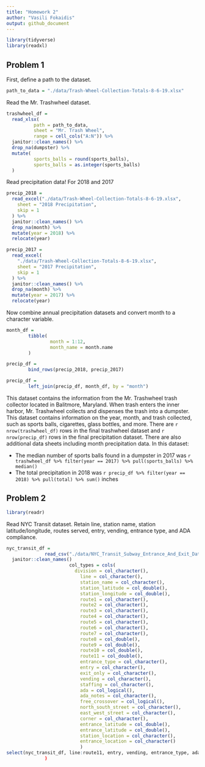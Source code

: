 ```yaml
---
title: "Homework 2"
author: "Vasili Fokaidis"
output: github_document
---
```


```r
library(tidyverse)
library(readxl)
```

## Problem 1

First, define a path to the dataset. 

```r
path_to_data = "./data/Trash-Wheel-Collection-Totals-8-6-19.xlsx"
```


Read the Mr. Trashwheel dataset.

```r
trashwheel_df =
  read_xlsx(
          path = path_to_data,
          sheet = "Mr. Trash Wheel",
          range = cell_cols("A:N")) %>%
  janitor::clean_names() %>%
  drop_na(dumpster) %>%
  mutate(
          sports_balls = round(sports_balls),
          sports_balls = as.integer(sports_balls)
  )
```

Read precipitation data! For 2018 and 2017

```r
precip_2018 =
  read_excel("./data/Trash-Wheel-Collection-Totals-8-6-19.xlsx",
    sheet = "2018 Precipitation",
    skip = 1
  ) %>%
  janitor::clean_names() %>%
  drop_na(month) %>%
  mutate(year = 2018) %>%
  relocate(year)

precip_2017 =
  read_excel(
    "./data/Trash-Wheel-Collection-Totals-8-6-19.xlsx",
    sheet = "2017 Precipitation",
    skip = 1
  ) %>%
  janitor::clean_names() %>%
  drop_na(month) %>%
  mutate(year = 2017) %>%
  relocate(year)
```


Now combine annual precipitation datasets and convert month to a character variable.

```r
month_df = 
        tibble(
                month = 1:12,
                month_name = month.name
        )

precip_df = 
        bind_rows(precip_2018, precip_2017)

precip_df =
        left_join(precip_df, month_df, by = "month")
```

This dataset contains the information from the Mr. Trashwheel trash collector located in Balitmore, Maryland. When trash enters the inner harbor, Mr. Trashwheel collects and dispenses the trash into a dumpster. This dataset contains information on the year, month, and trash collected, such as sports balls, cigarettes, glass bottles, and more. There are `r nrow(trashwheel_df)` rows in the final trashwheel dataset and `r nrow(precip_df)` rows in the final precipitation dataset. There are also additional data sheets including month precipitation data. In this dataset:

* The median number of sports balls found in a dumpster in 2017 was `r trashwheel_df %>% filter(year == 2017) %>% pull(sports_balls) %>% median()`
* The total precipitation in 2018 was `r precip_df %>% filter(year == 2018) %>% pull(total) %>% sum()` inches


## Problem 2

```r
library(readr)
```

Read NYC Transit dataset. Retain line, station name, station latitude/longitude, routes served, entry, vending, entrance type, and ADA compliance.

```r
nyc_transit_df =
              read_csv("./data/NYC_Transit_Subway_Entrance_And_Exit_Data.csv") %>%
  janitor::clean_names()
                       col_types = cols(
                         division = col_character(),
                           line = col_character(),
                           station_name = col_character(),
                           station_latitude = col_double(),
                           station_longitude = col_double(),
                           route1 = col_character(),
                           route2 = col_character(),
                           route3 = col_character(),
                           route4 = col_character(),
                           route5 = col_character(),
                           route6 = col_character(),
                           route7 = col_character(),
                           route8 = col_double(),
                           route9 = col_double(),
                           route10 = col_double(),
                           route11 = col_double(),
                           entrance_type = col_character(),
                           entry = col_character(),
                           exit_only = col_character(),
                           vending = col_character(),
                           staffing = col_character(),
                           ada = col_logical(),
                           ada_notes = col_character(),
                           free_crossover = col_logical(),
                           north_south_street = col_character(),
                           east_west_street = col_character(),
                           corner = col_character(),
                           entrance_latitude = col_double(),
                           entrance_latitude = col_double(),
                           station_location = col_character(),
                           entrance_location = col_character()
                           )
select(nyc_transit_df, line:route11, entry, vending, entrance_type, ada)
              )
```
